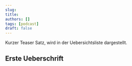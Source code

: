 ```yaml
---
slug:
title:
authors: []
tags: [podcast]
draft: false
---
```



Kurzer Teaser Satz, wird in der Uebersichtsliste dargestellt.

<!--truncate-->

## Erste Ueberschrift

<ReactPlayer
    width="100%"
    height="50px"
    controls
    src='https://m10z.picnotes.de/UPDATE-ME.mp3'
/>
